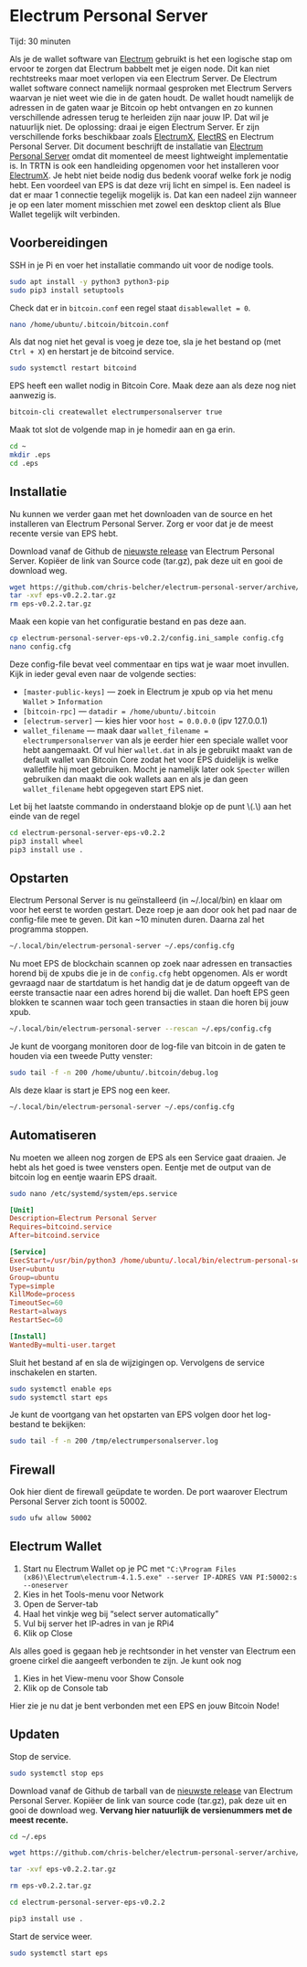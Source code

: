 
# Electrum Personal Server

<Callout emoji="&#x2139;">
	Tijd: 30 minuten
</Callout>

Als je de wallet software van [Electrum](https://electrum.org/#home) gebruikt is het een logische stap om ervoor te zorgen dat Electrum babbelt met je eigen node. Dit kan niet rechtstreeks maar moet verlopen via een Electrum Server. De Electrum wallet software connect namelijk normaal gesproken met Electrum Servers waarvan je niet weet wie die in de gaten houdt. De wallet houdt namelijk de adressen in de gaten waar je Bitcoin op hebt ontvangen en zo kunnen verschillende adressen terug te herleiden zijn naar jouw IP. Dat wil je natuurlijk niet. De oplossing: draai je eigen Electrum Server. Er zijn verschillende forks beschikbaar zoals [ElectrumX](https://github.com/spesmilo/electrumx), [ElectRS](https://github.com/romanz/electrs) en Electrum Personal Server. Dit document beschrijft de installatie van [Electrum Personal Server](https://github.com/chris-belcher/electrum-personal-server) omdat dit momenteel de meest lightweight implementatie is. In TRTN is ook een handleiding opgenomen voor het installeren voor [ElectrumX](/bitcoin-core-extensies/electrum-x). Je hebt niet beide nodig dus bedenk vooraf welke fork je nodig hebt. Een voordeel van EPS is dat deze vrij licht en simpel is. Een nadeel is dat er maar 1 connectie tegelijk mogelijk is. Dat kan een nadeel zijn wanneer je op een later moment misschien met zowel een desktop client als Blue Wallet tegelijk wilt verbinden.

## Voorbereidingen

SSH in je Pi en voer het installatie commando uit voor de nodige tools.

```bash
sudo apt install -y python3 python3-pip
sudo pip3 install setuptools
```

Check dat er in `bitcoin.conf` een regel staat `disablewallet = 0`.

```bash
nano /home/ubuntu/.bitcoin/bitcoin.conf
```

Als dat nog niet het geval is voeg je deze toe, sla je het bestand op \(met `Ctrl + X`\) en herstart je de bitcoind service.

```bash
sudo systemctl restart bitcoind
```

EPS heeft een wallet nodig in Bitcoin Core. Maak deze aan als deze nog niet aanwezig is.

```bash
bitcoin-cli createwallet electrumpersonalserver true
```

Maak tot slot de volgende map in je homedir aan en ga erin.

```bash
cd ~
mkdir .eps
cd .eps
```

## Installatie

Nu kunnen we verder gaan met het downloaden van de source en het installeren van Electrum Personal Server. Zorg er voor dat je de meest recente versie van EPS hebt.

Download vanaf de Github de [nieuwste release](https://github.com/chris-belcher/electrum-personal-server/releases) van Electrum Personal Server. Kopiëer de link van Source code \(tar.gz\), pak deze uit en gooi de download weg.

```bash
wget https://github.com/chris-belcher/electrum-personal-server/archive/eps-v0.2.2.tar.gz
tar -xvf eps-v0.2.2.tar.gz
rm eps-v0.2.2.tar.gz
```

Maak een kopie van het configuratie bestand en pas deze aan.

```bash
cp electrum-personal-server-eps-v0.2.2/config.ini_sample config.cfg
nano config.cfg
```

Deze config-file bevat veel commentaar en tips wat je waar moet invullen. Kijk in ieder geval even naar de volgende secties:

* `[master-public-keys]` — zoek in Electrum je xpub op via het menu `Wallet` &gt; `Information`
* `[bitcoin-rpc]` — `datadir = /home/ubuntu/.bitcoin`
* `[electrum-server]` — kies hier voor `host = 0.0.0.0` \(ipv 127.0.0.1\)
* `wallet_filename` — maak daar `wallet_filename = electrumpersonalserver` van als je eerder hier een speciale wallet voor hebt aangemaakt. Of vul hier `wallet.dat` in als je gebruikt maakt van de default wallet van Bitcoin Core zodat het voor EPS duidelijk is welke walletfile hij moet gebruiken. Mocht je namelijk later ook `Specter` willen gebruiken dan maakt die ook wallets aan en als je dan geen `wallet_filename` hebt opgegeven start EPS niet.

<Callout emoji="&#x2139;">
	Let bij het laatste commando in onderstaand blokje op de punt \(.\) aan het einde van de regel
</Callout>

```bash
cd electrum-personal-server-eps-v0.2.2
pip3 install wheel
pip3 install use .
```

## Opstarten

Electrum Personal Server is nu geïnstalleerd \(in ~/.local/bin\) en klaar om voor het eerst te worden gestart. Deze roep je aan door ook het pad naar de config-file mee te geven. Dit kan ~10 minuten duren. Daarna zal het programma stoppen.

```bash
~/.local/bin/electrum-personal-server ~/.eps/config.cfg
```

Nu moet EPS de blockchain scannen op zoek naar adressen en transacties horend bij de xpubs die je in de `config.cfg` hebt opgenomen. Als er wordt gevraagd naar de startdatum is het handig dat je de datum opgeeft van de eerste transactie naar een adres horend bij die wallet. Dan hoeft EPS geen blokken te scannen waar toch geen transacties in staan die horen bij jouw xpub.

```bash
~/.local/bin/electrum-personal-server --rescan ~/.eps/config.cfg
```

Je kunt de voorgang monitoren door de log-file van bitcoin in de gaten te houden via een tweede Putty venster:

```bash
sudo tail -f -n 200 /home/ubuntu/.bitcoin/debug.log
```

Als deze klaar is start je EPS nog een keer.

```bash
~/.local/bin/electrum-personal-server ~/.eps/config.cfg
```

## Automatiseren

Nu moeten we alleen nog zorgen de EPS als een Service gaat draaien. Je hebt als het goed is twee vensters open. Eentje met de output van de bitcoin log en eentje waarin EPS draait.

```bash
sudo nano /etc/systemd/system/eps.service
```

```toml
[Unit]
Description=Electrum Personal Server
Requires=bitcoind.service
After=bitcoind.service

[Service]
ExecStart=/usr/bin/python3 /home/ubuntu/.local/bin/electrum-personal-server /home/ubuntu/.eps/config.cfg
User=ubuntu
Group=ubuntu
Type=simple
KillMode=process
TimeoutSec=60
Restart=always
RestartSec=60

[Install]
WantedBy=multi-user.target
```

Sluit het bestand af en sla de wijzigingen op. Vervolgens de service inschakelen en starten.

```bash
sudo systemctl enable eps
sudo systemctl start eps
```

Je kunt de voortgang van het opstarten van EPS volgen door het log-bestand te bekijken:

```bash
sudo tail -f -n 200 /tmp/electrumpersonalserver.log
```

## Firewall

Ook hier dient de firewall geüpdate te worden. De port waarover Electrum Personal Server zich toont is 50002.

```bash
sudo ufw allow 50002
```

## Electrum Wallet

1. Start nu Electrum Wallet op je PC met `"C:\Program Files (x86)\Electrum\electrum-4.1.5.exe" --server IP-ADRES VAN PI:50002:s --oneserver`
2. Kies in het Tools-menu voor Network
3. Open de Server-tab
4. Haal het vinkje weg bij “select server automatically”
5. Vul bij server het IP-adres in van je RPi4
6. Klik op Close

Als alles goed is gegaan heb je rechtsonder in het venster van Electrum een groene cirkel die aangeeft verbonden te zijn. Je kunt ook nog

1. Kies in het View-menu voor Show Console
2. Klik op de Console tab

Hier zie je nu dat je bent verbonden met een EPS en jouw Bitcoin Node!

## Updaten

Stop de service.

```bash
sudo systemctl stop eps
```

Download vanaf de Github de tarball van de [nieuwste release](https://github.com/chris-belcher/electrum-personal-server/releases) van Electrum Personal Server. Kopiëer de link van source code \(tar.gz\), pak deze uit en gooi de download weg. **Vervang hier natuurlijk de versienummers met de meest recente.**

```bash
cd ~/.eps

wget https://github.com/chris-belcher/electrum-personal-server/archive/eps-v0.2.2.tar.gz

tar -xvf eps-v0.2.2.tar.gz

rm eps-v0.2.2.tar.gz

cd electrum-personal-server-eps-v0.2.2

pip3 install use .
```

Start de service weer.

```bash
sudo systemctl start eps
```